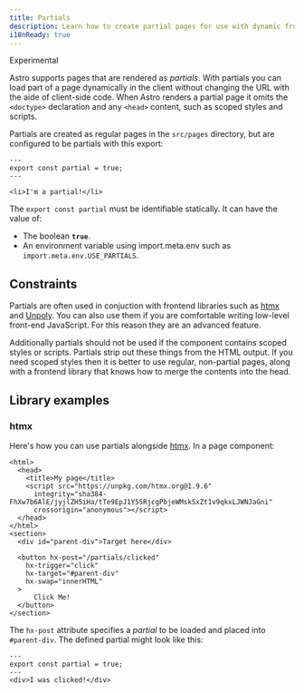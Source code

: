 ```yaml
---
title: Partials
description: Learn how to create partial pages for use with dynamic front-end libraries.
i18nReady: true
---
```



<Since v="3.4.0" /> <Badge>Experimental</Badge>

Astro supports pages that are rendered as *partials*. With partials you can load part of a page dynamically in the client without changing the URL with the aide of client-side code. When Astro renders a partial page it omits the `<doctype>` declaration and any `<head>` content, such as scoped styles and scripts.

Partials are created as regular pages in the `src/pages` directory, but are configured to be partials with this export:

```astro
---
export const partial = true;
---

<li>I'm a partial!</li>
```

The `export const partial` must be identifiable statically. It can have the value of:

- The boolean __`true`__.
- An environment variable using import.meta.env such as `import.meta.env.USE_PARTIALS`.

## Constraints

Partials are often used in conjuction with frontend libraries such as [htmx](https://htmx.org/) and [Unpoly](https://unpoly.com/). You can also use them if you are comfortable writing low-level front-end JavaScript. For this reason they are an advanced feature.

Additionally partials should not be used if the component contains scoped styles or scripts. Partials strip out these things from the HTML output. If you need scoped styles then it is better to use regular, non-partial pages, along with a frontend library that knows how to merge the contents into the head.

## Library examples

### htmx

Here's how you can use partials alongside [htmx](https://htmx.org/). In a page component:

```astro title="src/pages/index.astro"
<html>
  <head>
    <title>My page</title>
    <script src="https://unpkg.com/htmx.org@1.9.6"
      integrity="sha384-FhXw7b6AlE/jyjlZH5iHa/tTe9EpJ1Y55RjcgPbjeWMskSxZt1v9qkxLJWNJaGni"
      crossorigin="anonymous"></script>
  </head>
</html>
<section>
  <div id="parent-div">Target here</div>

  <button hx-post="/partials/clicked"
    hx-trigger="click"
    hx-target="#parent-div"
    hx-swap="innerHTML"
  >
      Click Me!
  </button>
</section>
```

The `hx-post` attribute specifies a *partial* to be loaded and placed into `#parent-div`. The defined partial might look like this:

```astro title="src/pages/partials/clicked.astro"
---
export const partial = true;
---
<div>I was clicked!</div>
```
